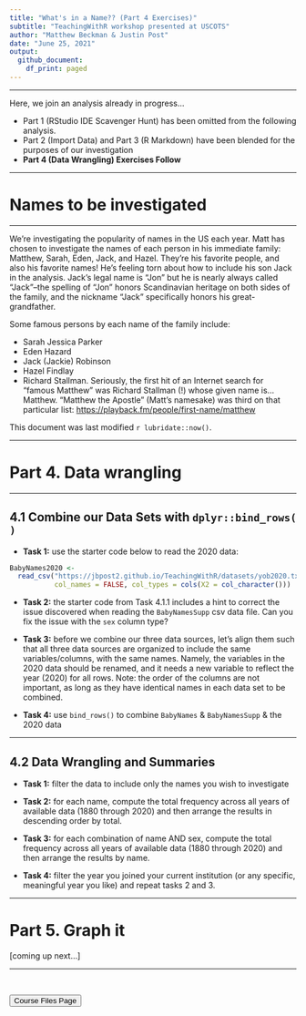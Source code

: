 ```yaml
---
title: "What's in a Name?? (Part 4 Exercises)"
subtitle: "TeachingWithR workshop presented at USCOTS"
author: "Matthew Beckman & Justin Post"
date: "June 25, 2021"
output:
  github_document:
    df_print: paged
---
```


<hr> 

Here, we join an analysis already in progress...  

- Part 1 (RStudio IDE Scavenger Hunt) has been omitted from the following analysis. 
- Part 2 (Import Data) and Part 3 (R Markdown) have been blended for the purposes of our investigation
- **Part 4 (Data Wrangling) Exercises Follow**  

<hr> 


# Names to be investigated

<hr> 

We're investigating the popularity of names in the US each year. Matt has chosen to investigate the names of each person in his immediate family: Matthew, Sarah, Eden, Jack, and Hazel.  They're his favorite people, and also his favorite names!  He's feeling torn about how to include his son Jack in the analysis. Jack's legal name is "Jon" but he is nearly always called "Jack"--the spelling of "Jon" honors Scandinavian heritage on both sides of the family, and the nickname "Jack" specifically honors his great-grandfather.  

Some famous persons by each name of the family include: 

- Sarah Jessica Parker
- Eden Hazard
- Jack (Jackie) Robinson
- Hazel Findlay
- Richard Stallman.  Seriously, the first hit of an Internet search for "famous Matthew" was Richard Stallman (!) whose given name is... Matthew.  "Matthew the Apostle" (Matt's namesake) was third on that particular list: <https://playback.fm/people/first-name/matthew>


This document was last modified `r lubridate::now()`.

<hr> 

# Part 4. Data wrangling

<hr> 

## 4.1 Combine our Data Sets with `dplyr::bind_rows( )`

- **Task 1:** use the starter code below to read the 2020 data:

```r
BabyNames2020 <- 
  read_csv("https://jbpost2.github.io/TeachingWithR/datasets/yob2020.txt", 
           col_names = FALSE, col_types = cols(X2 = col_character()))
```

- **Task 2:** the starter code from Task 4.1.1 includes a hint to correct the issue discovered when reading the `BabyNamesSupp` csv data file.  Can you fix the issue with the `sex` column type?  

- **Task 3:** before we combine our three data sources, let's align them such that all three data sources are organized to include the same variables/columns, with the same names.  Namely, the variables in the 2020 data should be renamed, and it needs a new variable to reflect the year (2020) for all rows.  Note: the order of the columns are not important, as long as they have identical names in each data set to be combined.

- **Task 4:** use `bind_rows()` to combine `BabyNames` & `BabyNamesSupp` & the 2020 data

<hr> 

## 4.2 Data Wrangling and Summaries

- **Task 1:** filter the data to include only the names you wish to investigate  

- **Task 2:** for each name, compute the total frequency across all years of available data (1880 through 2020) and then arrange the results in descending order by total.  

- **Task 3:** for each combination of name AND sex, compute the total frequency across all years of available data (1880 through 2020) and then arrange the results by name.  

- **Task 4:** filter the year you joined your current institution (or any specific, meaningful year you like) and repeat tasks 2 and 3.  

<hr> 


# Part 5. Graph it

[coming up next...]

<hr>


<br>

<a href = "https://jbpost2.github.io/TeachingWithR/CourseFiles.html"><button type="button">Course Files Page</button></a> 

